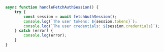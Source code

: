 ```ts
async function handleFetchAuthSession() {
	try {
		const session = await fetchAuthSession();
		console.log(`The user tokens: ${session.tokens}`);
		console.log(`The user credentials: ${session.credentials}`);
	} catch (error) {
		console.log(error);
	}
}
```